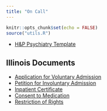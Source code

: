 ```yaml
---
title: "On Call"
---
```


```r
knitr::opts_chunk$set(echo = FALSE)
source("utils.R")
```

* [H&P Psychiatry Template](downloads/hp_psychiatry_20231021.pdf)

## Illinois Documents

* [Application for Voluntary Admission](https://www.dhs.state.il.us/onenetlibrary/12/documents/Forms/IL462-2202M.pdf)
* [Petition for Involuntary Admission](https://www.dhs.state.il.us/onenetlibrary/12/documents/Forms/IL462-2005.pdf)
* [Inpatient Certificate](https://www.dhs.state.il.us/onenetlibrary/12/documents/Forms/IL462-2006.pdf)
* [Consent to Medication](https://www.dhs.state.il.us/onenetlibrary/12/documents/Forms/IL462-0012MA.pdf)
* [Restriction of Rights](https://www.dhs.state.il.us/onenetlibrary/12/documents/Forms/IL462-2004M.pdf)
